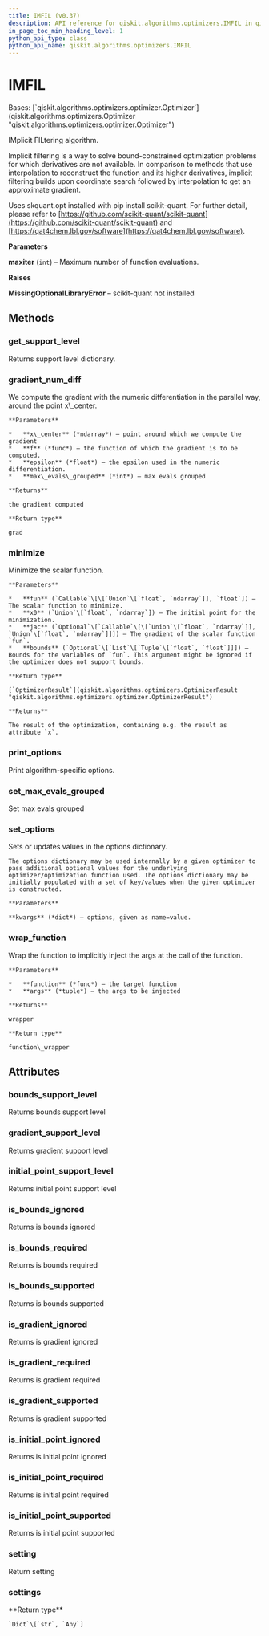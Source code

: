 ```yaml
---
title: IMFIL (v0.37)
description: API reference for qiskit.algorithms.optimizers.IMFIL in qiskit v0.37
in_page_toc_min_heading_level: 1
python_api_type: class
python_api_name: qiskit.algorithms.optimizers.IMFIL
---
```


# IMFIL

<Class id="qiskit.algorithms.optimizers.IMFIL" isDedicatedPage={true} github="https://github.com/qiskit/qiskit/tree/stable/0.21/qiskit/algorithms/optimizers/imfil.py" signature="IMFIL(maxiter=1000)" modifiers="class">
  Bases: [`qiskit.algorithms.optimizers.optimizer.Optimizer`](qiskit.algorithms.optimizers.Optimizer "qiskit.algorithms.optimizers.optimizer.Optimizer")

  IMplicit FILtering algorithm.

  Implicit filtering is a way to solve bound-constrained optimization problems for which derivatives are not available. In comparison to methods that use interpolation to reconstruct the function and its higher derivatives, implicit filtering builds upon coordinate search followed by interpolation to get an approximate gradient.

  Uses skquant.opt installed with pip install scikit-quant. For further detail, please refer to [https://github.com/scikit-quant/scikit-quant](https://github.com/scikit-quant/scikit-quant) and [https://qat4chem.lbl.gov/software](https://qat4chem.lbl.gov/software).

  **Parameters**

  **maxiter** (`int`) – Maximum number of function evaluations.

  **Raises**

  **MissingOptionalLibraryError** – scikit-quant not installed

  ## Methods

  <span id="qiskit-algorithms-optimizers-imfil-get-support-level" />

  ### get\_support\_level

  <Function id="qiskit.algorithms.optimizers.IMFIL.get_support_level" signature="IMFIL.get_support_level()">
    Returns support level dictionary.
  </Function>

  <span id="qiskit-algorithms-optimizers-imfil-gradient-num-diff" />

  ### gradient\_num\_diff

  <Function id="qiskit.algorithms.optimizers.IMFIL.gradient_num_diff" signature="IMFIL.gradient_num_diff(x_center, f, epsilon, max_evals_grouped=1)" modifiers="static">
    We compute the gradient with the numeric differentiation in the parallel way, around the point x\_center.

    **Parameters**

    *   **x\_center** (*ndarray*) – point around which we compute the gradient
    *   **f** (*func*) – the function of which the gradient is to be computed.
    *   **epsilon** (*float*) – the epsilon used in the numeric differentiation.
    *   **max\_evals\_grouped** (*int*) – max evals grouped

    **Returns**

    the gradient computed

    **Return type**

    grad
  </Function>

  <span id="qiskit-algorithms-optimizers-imfil-minimize" />

  ### minimize

  <Function id="qiskit.algorithms.optimizers.IMFIL.minimize" signature="IMFIL.minimize(fun, x0, jac=None, bounds=None)">
    Minimize the scalar function.

    **Parameters**

    *   **fun** (`Callable`\[\[`Union`\[`float`, `ndarray`]], `float`]) – The scalar function to minimize.
    *   **x0** (`Union`\[`float`, `ndarray`]) – The initial point for the minimization.
    *   **jac** (`Optional`\[`Callable`\[\[`Union`\[`float`, `ndarray`]], `Union`\[`float`, `ndarray`]]]) – The gradient of the scalar function `fun`.
    *   **bounds** (`Optional`\[`List`\[`Tuple`\[`float`, `float`]]]) – Bounds for the variables of `fun`. This argument might be ignored if the optimizer does not support bounds.

    **Return type**

    [`OptimizerResult`](qiskit.algorithms.optimizers.OptimizerResult "qiskit.algorithms.optimizers.optimizer.OptimizerResult")

    **Returns**

    The result of the optimization, containing e.g. the result as attribute `x`.
  </Function>

  <span id="qiskit-algorithms-optimizers-imfil-print-options" />

  ### print\_options

  <Function id="qiskit.algorithms.optimizers.IMFIL.print_options" signature="IMFIL.print_options()">
    Print algorithm-specific options.
  </Function>

  <span id="qiskit-algorithms-optimizers-imfil-set-max-evals-grouped" />

  ### set\_max\_evals\_grouped

  <Function id="qiskit.algorithms.optimizers.IMFIL.set_max_evals_grouped" signature="IMFIL.set_max_evals_grouped(limit)">
    Set max evals grouped
  </Function>

  <span id="qiskit-algorithms-optimizers-imfil-set-options" />

  ### set\_options

  <Function id="qiskit.algorithms.optimizers.IMFIL.set_options" signature="IMFIL.set_options(**kwargs)">
    Sets or updates values in the options dictionary.

    The options dictionary may be used internally by a given optimizer to pass additional optional values for the underlying optimizer/optimization function used. The options dictionary may be initially populated with a set of key/values when the given optimizer is constructed.

    **Parameters**

    **kwargs** (*dict*) – options, given as name=value.
  </Function>

  <span id="qiskit-algorithms-optimizers-imfil-wrap-function" />

  ### wrap\_function

  <Function id="qiskit.algorithms.optimizers.IMFIL.wrap_function" signature="IMFIL.wrap_function(function, args)" modifiers="static">
    Wrap the function to implicitly inject the args at the call of the function.

    **Parameters**

    *   **function** (*func*) – the target function
    *   **args** (*tuple*) – the args to be injected

    **Returns**

    wrapper

    **Return type**

    function\_wrapper
  </Function>

  ## Attributes

  ### bounds\_support\_level

  <Attribute id="qiskit.algorithms.optimizers.IMFIL.bounds_support_level">
    Returns bounds support level
  </Attribute>

  ### gradient\_support\_level

  <Attribute id="qiskit.algorithms.optimizers.IMFIL.gradient_support_level">
    Returns gradient support level
  </Attribute>

  ### initial\_point\_support\_level

  <Attribute id="qiskit.algorithms.optimizers.IMFIL.initial_point_support_level">
    Returns initial point support level
  </Attribute>

  ### is\_bounds\_ignored

  <Attribute id="qiskit.algorithms.optimizers.IMFIL.is_bounds_ignored">
    Returns is bounds ignored
  </Attribute>

  ### is\_bounds\_required

  <Attribute id="qiskit.algorithms.optimizers.IMFIL.is_bounds_required">
    Returns is bounds required
  </Attribute>

  ### is\_bounds\_supported

  <Attribute id="qiskit.algorithms.optimizers.IMFIL.is_bounds_supported">
    Returns is bounds supported
  </Attribute>

  ### is\_gradient\_ignored

  <Attribute id="qiskit.algorithms.optimizers.IMFIL.is_gradient_ignored">
    Returns is gradient ignored
  </Attribute>

  ### is\_gradient\_required

  <Attribute id="qiskit.algorithms.optimizers.IMFIL.is_gradient_required">
    Returns is gradient required
  </Attribute>

  ### is\_gradient\_supported

  <Attribute id="qiskit.algorithms.optimizers.IMFIL.is_gradient_supported">
    Returns is gradient supported
  </Attribute>

  ### is\_initial\_point\_ignored

  <Attribute id="qiskit.algorithms.optimizers.IMFIL.is_initial_point_ignored">
    Returns is initial point ignored
  </Attribute>

  ### is\_initial\_point\_required

  <Attribute id="qiskit.algorithms.optimizers.IMFIL.is_initial_point_required">
    Returns is initial point required
  </Attribute>

  ### is\_initial\_point\_supported

  <Attribute id="qiskit.algorithms.optimizers.IMFIL.is_initial_point_supported">
    Returns is initial point supported
  </Attribute>

  ### setting

  <Attribute id="qiskit.algorithms.optimizers.IMFIL.setting">
    Return setting
  </Attribute>

  ### settings

  <Attribute id="qiskit.algorithms.optimizers.IMFIL.settings">
    **Return type**

    `Dict`\[`str`, `Any`]
  </Attribute>
</Class>


